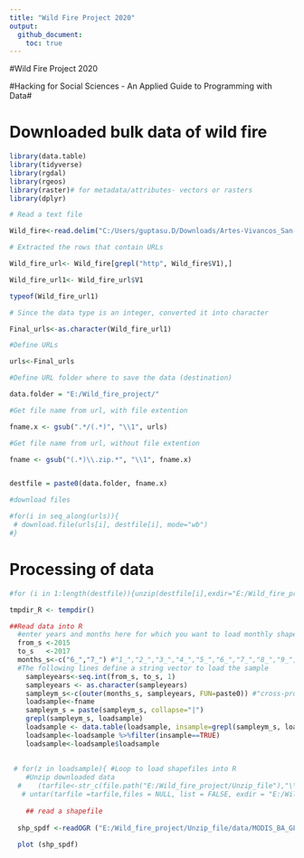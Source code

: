 ```yaml
---
title: "Wild Fire Project 2020"
output: 
  github_document:
    toc: true
---
```


#Wild Fire Project 2020

#Hacking for Social Sciences - An Applied Guide to Programming with Data#

# Downloaded bulk data of wild fire

```r

library(data.table)
library(tidyverse)
library(rgdal)
library(rgeos)
library(raster)# for metadata/attributes- vectors or rasters
library(dplyr)

# Read a text file

Wild_fire<-read.delim("C:/Users/guptasu.D/Downloads/Artes-Vivancos_San-Miguel_2018/datasets/ESRI-GIS_GWIS_wildfire.tab", header = FALSE, sep = "\t")

# Extracted the rows that contain URLs

Wild_fire_url<- Wild_fire[grepl("http", Wild_fire$V1),]

Wild_fire_url1<- Wild_fire_url$V1

typeof(Wild_fire_url1)

# Since the data type is an integer, converted it into character

Final_urls<-as.character(Wild_fire_url1)

#Define URLs

urls<-Final_urls

#Define URL folder where to save the data (destination)

data.folder = "E:/Wild_fire_project/"

#Get file name from url, with file extention

fname.x <- gsub(".*/(.*)", "\\1", urls)

#Get file name from url, without file extention

fname <- gsub("(.*)\\.zip.*", "\\1", fname.x)


destfile = paste0(data.folder, fname.x)

#download files

#for(i in seq_along(urls)){
 # download.file(urls[i], destfile[i], mode="wb")
#}

```

# Processing of data

```r
#for (i in 1:length(destfile)){unzip(destfile[i],exdir="E:/Wild_fire_project/Unzip_file")}

tmpdir_R <- tempdir()

##Read data into R
  #enter years and months here for which you want to load monthly shapefiles into R
  from_s <-2015
  to_s   <-2017
  months_s<-c("6_","7_") #"1_","2_","3_","4_","5_","6_","7_","8_","9_","10_","11_","12_"
  #The following lines define a string vector to load the sample
    sampleyears<-seq.int(from_s, to_s, 1)
    sampleyears <- as.character(sampleyears) 
    sampleym_s<-c(outer(months_s, sampleyears, FUN=paste0)) #"cross-product" of months and years
    loadsample<-fname
    sampleym_s = paste(sampleym_s, collapse="|")
    grepl(sampleym_s, loadsample)
    loadsample <- data.table(loadsample, insample=grepl(sampleym_s, loadsample))
    loadsample<-loadsample %>%filter(insample==TRUE)
    loadsample<-loadsample$loadsample
    
  
 # for(z in loadsample){ #Loop to load shapefiles into R
    #Unzip downloaded data
  #    (tarfile<-str_c(file.path("E:/Wild_fire_project/Unzip_file"),"\\",z,".tar"))
   # untar(tarfile =tarfile,files = NULL, list = FALSE, exdir = "E:/Wild_fire_project/Unzip_file/data")}
    
    ## read a shapefile
    
  shp_spdf <-readOGR ("E:/Wild_fire_project/Unzip_file/data/MODIS_BA_GLOBAL_1_6_2015.shp")
  
  plot (shp_spdf)
    
```    
    
    
